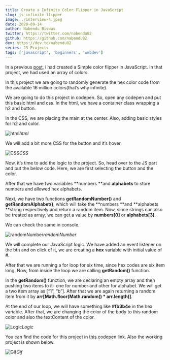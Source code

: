 ```yaml
---
title: Create a Infinite Color Flipper in JavaScript
slug: js-infinite-flipper
image: ./interview-4.jpeg
date: 2020-09-14
author: Nabendu Biswas
twitter: https://twitter.com/nabendu82
github: https://github.com/nabendu82
dev: https://dev.to/nabendu82
series: JS-Projects
tags: ['javascript', 'beginners', 'webdev']
---
```


In a previous [post](https://thewebdev.tech/js-color-flipper), i had created a Simple color flipper in JavaScript. In that project, we had used an array of colors.

In this project we are going to randomly generate the hex color code from the available 16 million colors(that’s why infinite).

We are going to do this project in codepen. So, open any codepen and put this basic html and css. In the html, we have a container class wrapping a h2 and button.

In the CSS, we are placing the main at the center. Also, adding basic styles for h2 and color.

![html](https://ik.imagekit.io/thewebdev/JS-Projects/InfiniteFlipper/1_2M5GOUnAXw.png)*html*

We will add a bit more CSS for the button and it’s hover.

![CSS](https://ik.imagekit.io/thewebdev/JS-Projects/InfiniteFlipper/2_duA41D4O8p.png)*CSS*

Now, it’s time to add the logic to the project. So, head over to the JS part and put the below code. Here, we are first selecting the button and the color.

After that we have two variables **numbers **and **alphabets** to store numbers and allowed hex alphabets.

Next, we have two functions **getRandomNumber()** and **getRandomAlphabet()**, which will take the **numbers **and **alphabets **string respectively and return a random item. Now, since strings can also be treated as array, we can get a value by **numbers[0]** or **alphabets[3]**.

We can check the same in console.

![randomNumber](https://ik.imagekit.io/thewebdev/JS-Projects/InfiniteFlipper/3_Qg_m4bibx.png)*randomNumber*

We will complete our JavaScript logic. We have added an event listener on the btn and on click of it, we are creating a **hex** variable with initial value of #.

After that we are running a for loop for six time, since hex codes are six item long. Now, from inside the loop we are calling **getRandom()** function.

In the **getRandom()** function, we are declaring an empty array and then pushing two items to it- one for number and other for alphabet. We will get a two item array as [“1”, “b”]. After that we are again returning a random item from it by **arr[Math.floor(Math.random() * arr.length)]**.

At the end of our loop, we will have something like **#fb3b4e** in the hex variable. After that, we are changing the color of the body to this random color and also the textContent of the color.

![Logic](https://ik.imagekit.io/thewebdev/JS-Projects/InfiniteFlipper/4_SABstJlQBr.png)*Logic*

You can find the code for this project in [this ](https://codepen.io/nabendu82/full/bGpKRVp)codepen link. Also the working project is shown below.

![Gif](https://ik.imagekit.io/thewebdev/JS-Projects/InfiniteFlipper/5_dVdDj0iFsX.gif)*Gif*

